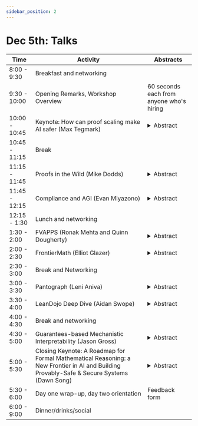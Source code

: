 ```yaml
---
sidebar_position: 2
---
```


# Dec 5th: Talks

| Time          | Activity                                                    | Abstracts                                                                                                                                                                                                                                                                                                                                                                                                                                                                                                                                                                                                                                                                                                                                                                                  |
| ------------- | ----------------------------------------------------------- | ------------------------------------------------------------------------------------------------------------------------------------------------------------------------------------------------------------------------------------------------------------------------------------------------------------------------------------------------------------------------------------------------------------------------------------------------------------------------------------------------------------------------------------------------------------------------------------------------------------------------------------------------------------------------------------------------------------------------------------------------------------------------------------------ |
| 8:00 - 9:30   | Breakfast and networking                                    |                                                                                                                                                                                                                                                                                                                                                                                                                                                                                                                                                                                                                                                                                                                                                                                            |
| 9:30 - 10:00  | Opening Remarks, Workshop Overview                       | 60 seconds each from anyone who's hiring                                                                                                                                                                                                                                                                                                                                                                                                                                                                                                                                                                                                                                                                                                                                                                                           |
| 10:00 - 10:45 | Keynote: How can proof scaling make AI safer (Max Tegmark) | <details><summary>Abstract</summary></details>                                                                                                                                                                                                                                                                                                                                                                                                                                                                                                                                                                                                                                                                                                                              |
| 10:45 - 11:15 | Break | |
| 11:15 - 11:45 | Proofs in the Wild (Mike Dodds)          | <details><summary>Abstract</summary>https://galois.com/</details> |
| 11:45 - 12:15 | Compliance and AGI (Evan Miyazono)       | <details><summary>Abstract</summary>https://atlascomputing.org/</details> |
| 12:15 - 1:30  | Lunch and networking                     | |
| 1:30 - 2:00   | FVAPPS (Ronak Mehta and Quinn Dougherty)                    | <details><summary>Abstract</summary> We introduce the Formally Verified Automated Programming Progress Standards, or FVAPPS, a benchmark of 4712 samples for writing programs and proving their correctness, the largest formal verification benchmark. Previously, APPS provided a benchmark and dataset for programming puzzles to be completed in Python and checked against unit tests, of the kind seen in technical assessments in the software engineering industry. Building upon recent approaches for benchmarks in interactive theorem proving, we generalize the unit tests to Lean 4 theorems given without proof (i.e., using Lean's ``sorry'' keyword). On the 406 theorems of 100 randomly selected samples, Sonnet accomplished 30\% and Gemini accomplished 18\%. We challenge the machine learning and program synthesis communities to solve both each general purpose programming problem and it's associated correctness specifications. It is available for play at https://huggingface.co/datasets/quinn-dougherty/fvapps </details> |
| 2:00 - 2:30   | FrontierMath (Elliot Glazer) | <details><summary>Abstract</summary>https://arxiv.org/abs/2411.04872</details> |
| 2:30 - 3:00   | Break and Networking         | |
| 3:00 - 3:30   | Pantograph (Leni Aniva)                                     | <details><summary>Abstract</summary>https://arxiv.org/abs/2410.1642</details>|
| 3:30 - 4:00   | LeanDojo Deep Dive (Aidan Swope)  |<details><summary>Abstract</summary>https://leandojo.org/</details>                                                                                                                                                                                                                                                                                                                                                                                                                                                                                                                                                                                                                                                                                                                             |
| 4:00 - 4:30   | Break and networking                 | |
| 4:30 - 5:00   | Guarantees-based Mechanistic Interpretability (Jason Gross) | <details><summary>Abstract</summary>https://arxiv.org/abs/2406.11779</details>  |
| 5:00 - 5:30   | Closing Keynote: A Roadmap for Formal Mathematical Reasoning: a New Frontier in AI and Building Provably-Safe & Secure Systems (Dawn Song) | <details><summary>Abstract</summary></details> |
| 5:30 - 6:00   | Day one wrap-up, day two orientation     | Feedback form
| 6:00 - 9:00   | Dinner/drinks/social |                                                                                                                                                          |
